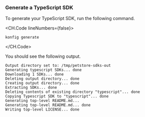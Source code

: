 ### Generate a TypeScript SDK

To generate your TypeScript SDK, run the following command.

<CH.Code lineNumbers={false}>
```shell terminal
konfig generate
```
</CH.Code>

You should see the following output.

```shell Terminal
Output directory set to: /tmp/petstore-sdks-out
Generating typescript SDKs... done
Downloading 1 SDKs... done
Deleting output directory... done
Creating output directory... done
Extracting SDKs... done
Deleting contents of existing directory "typescript"... done
Copying Typescript SDK to "typescript"... done
Generating top-level README.md...
Generating top-level README.md... done
Writing top-level LICENSE... done
```
